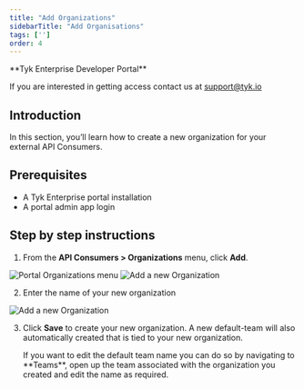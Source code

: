 ```yaml
---
title: "Add Organizations"
sidebarTitle: "Add Organisations"
tags: ['']
order: 4
---
```



<Note>
**Tyk Enterprise Developer Portal**

If you are interested in getting access contact us at [support@tyk.io](<mailto:support@tyk.io?subject=Tyk Enterprise Portal Beta>)
</Note>


## Introduction

In this section, you’ll learn how to create a new organization for your external API Consumers.

## Prerequisites

- A Tyk Enterprise portal installation
- A portal admin app login

## Step by step instructions

1. From the **API Consumers > Organizations** menu, click **Add**.

<img src="/img/dashboard/portal-management/enterprise-portal/organisations-menu.png" alt="Portal Organizations menu" />
<img src="/img/dashboard/portal-management/enterprise-portal/add-org2.png" alt="Add a new Organization" />

2. Enter the name of your new organization

<img src="/img/dashboard/portal-management/enterprise-portal/add-orgs.png" alt="Add a new Organization" />

3. Click **Save** to create your new organization. A new default-team will also automatically created that is tied to your new organization.



    <Note>
    If you want to edit the default team name you can do so by navigating to **Teams**, open up the team associated with the organization you created and edit the name as required.
    </Note>
